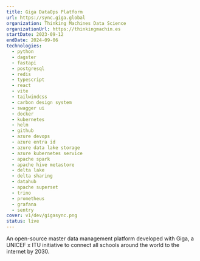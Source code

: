 ```yaml
---
title: Giga DataOps Platform
url: https://sync.giga.global
organization: Thinking Machines Data Science
organizationUrl: https://thinkingmachin.es
startDate: 2023-09-12
endDate: 2024-09-06
technologies:
  - python
  - dagster
  - fastapi
  - postgresql
  - redis
  - typescript
  - react
  - vite
  - tailwindcss
  - carbon design system
  - swagger ui
  - docker
  - kubernetes
  - helm
  - github
  - azure devops
  - azure entra id
  - azure data lake storage
  - azure kubernetes service
  - apache spark
  - apache hive metastore
  - delta lake
  - delta sharing
  - datahub
  - apache superset
  - trino
  - prometheus
  - grafana
  - sentry
cover: v1/dev/gigasync.png
status: live
---
```


An open-source master data management platform developed with Giga, a UNICEF x ITU initiative to connect all schools
around the world to the internet by 2030.
